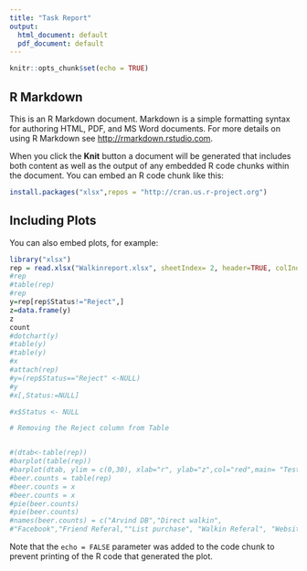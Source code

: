 ```yaml
---
title: "Task Report"
output:
  html_document: default
  pdf_document: default
---
```


```r
knitr::opts_chunk$set(echo = TRUE)
```

## R Markdown

This is an R Markdown document. Markdown is a simple formatting syntax for authoring HTML, PDF, and MS Word documents. For more details on using R Markdown see <http://rmarkdown.rstudio.com>.

When you click the **Knit** button a document will be generated that includes both content as well as the output of any embedded R code chunks within the document. You can embed an R code chunk like this:

```r
install.packages("xlsx",repos = "http://cran.us.r-project.org")
```

## Including Plots

You can also embed plots, for example:

```r
library("xlsx")
rep = read.xlsx("Walkinreport.xlsx", sheetIndex= 2, header=TRUE, colIndex = c(13,10), startRow = 1, endRow = 32)
#rep
#table(rep)
#rep
y=rep[rep$Status!="Reject",]
z=data.frame(y)
z
count
#dotchart(y)
#table(y)
#table(y)
#x
#attach(rep)
#y=(rep$Status=="Reject" <-NULL)
#y
#x[,Status:=NULL]

#x$Status <- NULL

# Removing the Reject column from Table


#(dtab<-table(rep))
#barplot(table(rep))
#barplot(dtab, ylim = c(0,30), xlab="r", ylab="z",col="red",main= "Test Report")
#beer.counts = table(rep)
#beer.counts = x
#beer.counts = x
#pie(beer.counts)
#pie(beer.counts)
#names(beer.counts) = c("Arvind DB","Direct walkin",
#"Facebook","Friend Referal,""List purchase", "Walkin Referal", "Website","a")
```

Note that the `echo = FALSE` parameter was added to the code chunk to prevent printing of the R code that generated the plot.
